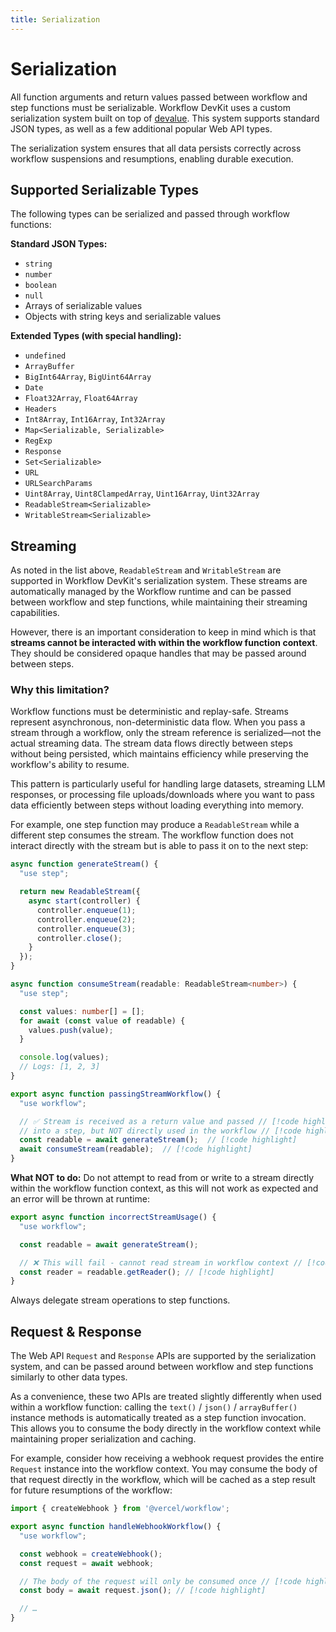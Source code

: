 ```yaml
---
title: Serialization
---
```


# Serialization

All function arguments and return values passed between workflow and step functions must be serializable. Workflow DevKit uses a custom serialization system built on top of [devalue](https://github.com/sveltejs/devalue). This system supports standard JSON types, as well as a few additional popular Web API types.

<Callout type="info">
The serialization system ensures that all data persists correctly across workflow suspensions and resumptions, enabling durable execution.
</Callout>

## Supported Serializable Types

The following types can be serialized and passed through workflow functions:

**Standard JSON Types:**

- `string`
- `number`
- `boolean`
- `null`
- Arrays of serializable values
- Objects with string keys and serializable values

**Extended Types (with special handling):**

- `undefined`
- `ArrayBuffer`
- `BigInt64Array`, `BigUint64Array`
- `Date`
- `Float32Array`, `Float64Array`
- `Headers`
- `Int8Array`, `Int16Array`, `Int32Array`
- `Map<Serializable, Serializable>`
- `RegExp`
- `Response`
- `Set<Serializable>`
- `URL`
- `URLSearchParams`
- `Uint8Array`, `Uint8ClampedArray`, `Uint16Array`, `Uint32Array`
- `ReadableStream<Serializable>`
- `WritableStream<Serializable>`

## Streaming

As noted in the list above, `ReadableStream` and `WritableStream` are supported in
Workflow DevKit's serialization system. These streams are automatically managed by
the Workflow runtime and can be passed between workflow and step functions, while
maintaining their streaming capabilities.

However, there is an important consideration to keep in mind which is that **streams
cannot be interacted with within the workflow function context**. They should be
considered opaque handles that may be passed around between steps.

### Why this limitation?

Workflow functions must be deterministic and replay-safe.
Streams represent asynchronous, non-deterministic data flow. When you pass a stream
through a workflow, only the stream reference is serialized—not the actual streaming
data. The stream data flows directly between steps without being persisted, which
maintains efficiency while preserving the workflow's ability to resume.

This pattern is particularly useful for handling large datasets, streaming LLM responses,
or processing file uploads/downloads where you want to pass data efficiently between
steps without loading everything into memory.

For example, one step function may produce a `ReadableStream` while a different
step consumes the stream. The workflow function does not interact directly with
the stream but is able to pass it on to the next step:

```typescript lineNumbers
async function generateStream() {
  "use step";

  return new ReadableStream({
    async start(controller) {
      controller.enqueue(1);
      controller.enqueue(2);
      controller.enqueue(3);
      controller.close();
    }
  });
}

async function consumeStream(readable: ReadableStream<number>) {
  "use step";

  const values: number[] = [];
  for await (const value of readable) {
    values.push(value);
  }

  console.log(values);
  // Logs: [1, 2, 3]
}

export async function passingStreamWorkflow() {
  "use workflow";

  // ✅ Stream is received as a return value and passed // [!code highlight]
  // into a step, but NOT directly used in the workflow // [!code highlight]
  const readable = await generateStream();  // [!code highlight]
  await consumeStream(readable);  // [!code highlight]
}
```

**What NOT to do:** Do not attempt to read from or write to a stream directly within
the workflow function context, as this will not work as expected and an error will be thrown at runtime:

```typescript
export async function incorrectStreamUsage() {
  "use workflow";

  const readable = await generateStream();

  // ❌ This will fail - cannot read stream in workflow context // [!code highlight]
  const reader = readable.getReader(); // [!code highlight]
}
```

Always delegate stream operations to step functions.


## Request & Response

The Web API `Request` and `Response` APIs are supported by the serialization system,
and can be passed around between workflow and step functions similarly to other data types.

As a convenience, these two APIs are treated slightly differently when used
within a workflow function: calling the `text()` / `json()` / `arrayBuffer()` instance
methods is automatically treated as a step function invocation. This allows you to consume
the body directly in the workflow context while maintaining proper serialization and caching.

For example, consider how receiving a webhook request provides the entire `Request`
instance into the workflow context. You may consume the body of that request directly
in the workflow, which will be cached as a step result for future resumptions of the workflow:

```typescript lineNumbers
import { createWebhook } from '@vercel/workflow';

export async function handleWebhookWorkflow() {
  "use workflow";

  const webhook = createWebhook();
  const request = await webhook;

  // The body of the request will only be consumed once // [!code highlight]
  const body = await request.json(); // [!code highlight]

  // …
}
```

